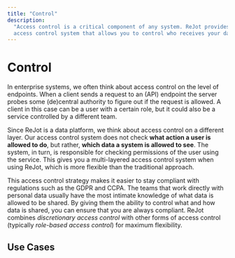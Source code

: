 ```yaml
---
title: "Control"
description:
  "Access control is a critical component of any system. ReJot provides a flexible and powerful
  access control system that allows you to control who receives your data."
---
```


# Control

In enterprise systems, we often think about access control on the level of endpoints. When a client
sends a request to an (API) endpoint the server probes some (de)central authority to figure out if
the request is allowed. A client in this case can be a user with a certain role, but it could also
be a service controlled by a different team.

Since ReJot is a data platform, we think about access control on a different layer. Our access
control system does not check **what action a user is allowed to do**, but rather, **which data a
system is allowed to see**. The system, in turn, is responsible for checking permissions of the user
using the service. This gives you a multi-layered access control system when using ReJot, which is
more flexible than the traditional approach.

This access control strategy makes it easier to stay compliant with regulations such as the GDPR and
CCPA. The teams that work directly with personal data usually have the most intimate knowledge of
what data is allowed to be shared. By giving them the ability to control what and how data is
shared, you can ensure that you are always compliant. ReJot combines _discretionary access control_
with other forms of access control (typically _role-based access control_) for maximum flexibility.

## Use Cases


<CardHolder>
  <UseCaseCard slug="legal-entity-management" />

  <UseCaseCard slug="data-migration" />
</CardHolder>
